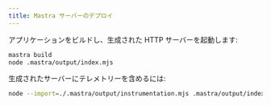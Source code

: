 ---
title: Mastra サーバーのデプロイ
---

アプリケーションをビルドし、生成された HTTP サーバーを起動します:

```bash showLineNumbers
mastra build
node .mastra/output/index.mjs
```

生成されたサーバーにテレメトリーを含めるには:

```bash showLineNumbers
node --import=./.mastra/output/instrumentation.mjs .mastra/output/index.mjs
```
